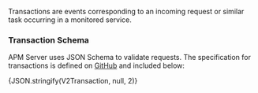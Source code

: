 


<div id="api-transaction"></div>

Transactions are events corresponding to an incoming request or similar task occurring in a monitored service.

<div id="api-transaction-schema"></div>

### Transaction Schema

APM Server uses JSON Schema to validate requests. The specification for transactions is defined on
[GitHub](https://github.com/elastic/apm-server/blob/main/docs/spec/v2/transaction.json) and included below:

<DocCode language="json">
  {JSON.stringify(V2Transaction, null, 2)}
</DocCode>
